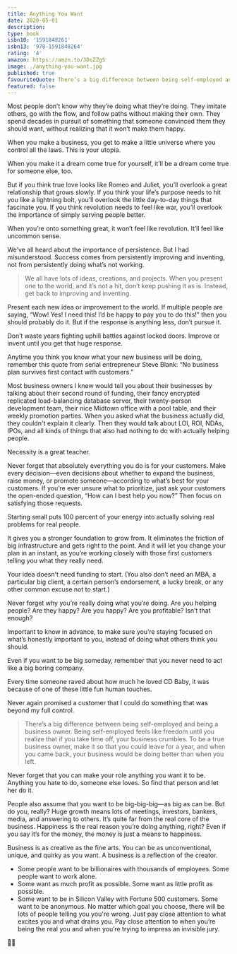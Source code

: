 ```yaml
---
title: Anything You Want
date: 2020-05-01
description:
type: book
isbn10: '1591848261'
isbn13: '978-1591848264'
rating: '4'
amazon: https://amzn.to/3DsZZgS
image: ./anything-you-want.jpg
published: true
favouriteQuote: There’s a big difference between being self-employed and being a business owner. Being self-employed feels like freedom until you realize that if you take time off, your business crumbles. To be a true business owner, make it so that you could leave for a year, and when you came back, your business would be doing better than when you left.
featured: false
---
```


Most people don’t know why they’re doing what they’re doing. They imitate others, go with the flow, and follow paths without making their own. They spend decades in pursuit of something that someone convinced them they should want, without realizing that it won’t make them happy.

When you make a business, you get to make a little universe where you control all the laws. This is your utopia.

When you make it a dream come true for yourself, it’ll be a dream come true for someone else, too.

But if you think true love looks like Romeo and Juliet, you’ll overlook a great relationship that grows slowly. If you think your life’s purpose needs to hit you like a lightning bolt, you’ll overlook the little day-to-day things that fascinate you. If you think revolution needs to feel like war, you’ll overlook the importance of simply serving people better.

When you’re onto something great, it won’t feel like revolution. It’ll feel like uncommon sense.

We’ve all heard about the importance of persistence. But I had misunderstood. Success comes from persistently improving and inventing, not from persistently doing what’s not working.

> We all have lots of ideas, creations, and projects. When you present one to the world, and it’s not a hit, don’t keep pushing it as is. Instead, get back to improving and inventing.

Present each new idea or improvement to the world. If multiple people are saying, “Wow! Yes! I need this! I’d be happy to pay you to do this!” then you should probably do it. But if the response is anything less, don’t pursue it.

Don’t waste years fighting uphill battles against locked doors. Improve or invent until you get that huge response.

Anytime you think you know what your new business will be doing, remember this quote from serial entrepreneur Steve Blank: “No business plan survives first contact with customers.”

Most business owners I knew would tell you about their businesses by talking about their second round of funding, their fancy encrypted replicated load-balancing database server, their twenty-person development team, their nice Midtown office with a pool table, and their weekly promotion parties. When you asked what the business actually did, they couldn't explain it clearly. Then they would talk about LOI, ROI, NDAs, IPOs, and all kinds of things that also had nothing to do with actually helping people.

Necessity is a great teacher.

Never forget that absolutely everything you do is for your customers. Make every decision—even decisions about whether to expand the business, raise money, or promote someone—according to what’s best for your customers. If you’re ever unsure what to prioritize, just ask your customers the open-ended question, “How can I best help you now?” Then focus on satisfying those requests.

Starting small puts 100 percent of your energy into actually solving real problems for real people.

It gives you a stronger foundation to grow from. It eliminates the friction of big infrastructure and gets right to the point. And it will let you change your plan in an instant, as you’re working closely with those first customers telling you what they really need.

Your idea doesn't need funding to start. (You also don’t need an MBA, a particular big client, a certain person’s endorsement, a lucky break, or any other common excuse not to start.)

Never forget why you’re really doing what you’re doing. Are you helping people? Are they happy? Are you happy? Are you profitable? Isn’t that enough?

Important to know in advance, to make sure you’re staying focused on what’s honestly important to you, instead of doing what others think you should.

Even if you want to be big someday, remember that you never need to act like a big boring company.

Every time someone raved about how much he loved CD Baby, it was because of one of these little fun human touches.

Never again promised a customer that I could do something that was beyond my full control.

> There’s a big difference between being self-employed and being a business owner. Being self-employed feels like freedom until you realize that if you take time off, your business crumbles. To be a true business owner, make it so that you could leave for a year, and when you came back, your business would be doing better than when you left.

Never forget that you can make your role anything you want it to be. Anything you hate to do, someone else loves. So find that person and let her do it.

People also assume that you want to be big-big-big—as big as can be. But do you, really? Huge growth means lots of meetings, investors, bankers, media, and answering to others. It’s quite far from the real core of the business. Happiness is the real reason you’re doing anything, right? Even if you say it’s for the money, the money is just a means to happiness.

Business is as creative as the fine arts. You can be as unconventional, unique, and quirky as you want. A business is a reflection of the creator.
- Some people want to be billionaires with thousands of employees. Some people want to work alone.
- Some want as much profit as possible. Some want as little profit as possible.
- Some want to be in Silicon Valley with Fortune 500 customers. Some want to be anonymous. No matter which goal you choose, there will be lots of people telling you you're wrong. Just pay close attention to what excites you and what drains you. Pay close attention to when you’re being the real you and when you’re trying to impress an invisible jury.


🧘‍♂️